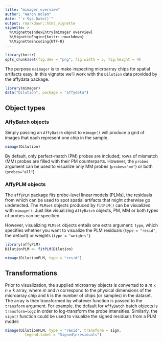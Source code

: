 ```yaml
---
title: "mimager overview"
author: "Aaron Wolen"
date: "`r Sys.Date()`"
output: rmarkdown::html_vignette
vignette: >
  %\VignetteIndexEntry{mimager overview}
  %\VignetteEngine{knitr::rmarkdown}
  %\VignetteEncoding{UTF-8}
---
```


```r
library(knitr)
opts_chunk$set(fig.dev = "png", fig.width = 5, fig.height = 4)
```

The purpose `maimager` is to make inspecting microarray chips for spatial artifacts easy. In this vignette we'll work with the `Dilution` data provided by the affydata package.

```r
library(mimager)
data("Dilution", package = "affydata")
```

## Object types

### AffyBatch objects

Simply passing an `AffyBatch` object to `mimage()` will produce a grid of images that each represent one chip in the sample.

```r
mimage(Dilution)
```

By default, only perfect-match (PM) probes are included; rows of mismatch (MM) probes are filled with their PM counterparts. However, the `probes` argument can be used to visualize only MM probes (`probes="mm"`) or both (`probes="all"`).

### AffyPLM objects

The `affyPLM` package fits probe-level linear models (PLMs), the residuals from which can be used to spot spatial artifacts that might otherwise go undetected. The `PLMset` objects produced by `fitPLM()` can be visualized with `mimage()`. Just like visualizing `AffyBatch` objects, PM, MM or both types of probes can be specified. 

However, visualizing `PLMset` objects entails one extra argument: `type`, which specifies whether you want to visualize the PLM residuals (`type = "resid"`, the default) or weights (`type = "weights"`).

```r
library(affyPLM)
DilutionPLM <- fitPLM(Dilution)

mimage(DilutionPLM, type = "resid")
```

## Transformations

Prior to visualization, the supplied microarray objects is converted to a $m \times n \times k$ array, where $m$ and $n$ correspond to the physical dimensions of the microarray chip and $k$ is the number of chips (or samples) in the dataset. The array is then transformed by whatever function is passed to the `transform` argument. For example, the default for `AffyBatch` batch objects is `transform=log2` in order to log-transform the probe intensities. Similarly, the `sign()` function could be used to visualize the signed residuals from a PLM model: 

```r
mimage(DilutionPLM, type = "resid", transform = sign, 
         legend.label = "Signed\nresiduals")
```



